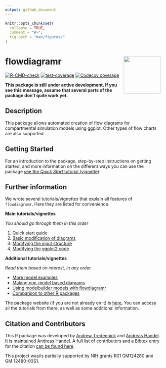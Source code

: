 ```yaml
---
output: github_document
---
```


<!-- README.md is generated from README.Rmd. Please edit that file -->

```r
knitr::opts_chunk$set(
  collapse = TRUE,
  comment = "#>",
  fig.path = "man/figures/"
)
```

# flowdiagramr <img src="man/figures/logo.png" align="right" alt="" width="120" />


<!-- badges: start -->
[![R-CMD-check](https://github.com/andreashandel/flowdiagramr/workflows/R-CMD-check/badge.svg)](https://github.com/andreashandel/flowdiagramr/actions)
[![test-coverage](https://github.com/andreashandel/flowdiagramr/workflows/test-coverage/badge.svg)](https://github.com/andreashandel/flowdiagramr/actions)
[![Codecov coverage](https://codecov.io/gh/andreashandel/flowdiagramr/branch/main/graph/badge.svg)](https://codecov.io/gh/andreashandel/flowdiagramr?branch=main)
<!-- badges: end -->

**This package is still under active development. If you see this message, assume that several parts of the package don't quite work yet.**

## Description
This package allows automated creation of flow diagrams for compartmental simulation models using ggplot. Other types of flow charts are also supported.

## Getting Started


For an introduction to the package, step-by-step instructions on getting started, and more information on the different ways you can use the package [see the _Quick Start_ tutorial (vignette)](https://andreashandel.github.io/flowdiagramr/articles/A_quickstart.html).


## Further information

We wrote several tutorials/vignettes that explain all features of `flowdiagramr`. Here they are listed for convenience.

**Main tutorials/vignettes**

*You should go through them in this order*

1. [Quick start guide](https://andreashandel.github.io/flowdiagramr/articles/A_quickstart.html)
2. [Basic modification of diagrams](https://andreashandel.github.io/flowdiagramr/articles/B_modify_diagrams_simple.html) 
3. [Modifying the input structure](https://andreashandel.github.io/flowdiagramr/articles/C_modify_input_structure.html)
4. [Modifying the ggplot2 code](https://andreashandel.github.io/flowdiagramr/articles/D_modify_ggplot_code.html)

**Additional tutorials/vignettes**

*Read them based on interest, in any order*

*  [More model examples](https://andreashandel.github.io/flowdiagramr/articles/F_non_model_diagrams.html)
*  [Making non-model based diagrams](https://andreashandel.github.io/flowdiagramr/articles/F_non_model_diagrams.html)
*  [Using modelbuilder models with flowdiagramr](https://andreashandel.github.io/flowdiagramr/articles/G_flowdiagramr_and_modelbuilder.html)
*  [Comparison to other R packages](https://andreashandel.github.io/flowdiagramr/articles/H_comparison_to_other_packages.html)
 
The package website (if you are not already on it) is [here.](https://andreashandel.github.io/flowdiagramr/) You can access all the tutorials from there, as well as some additional information.


## Citation and Contributors

This R package was developed by [Andrew Tredennick]( https://atredennick.github.io/) and [Andreas Handel](https://www.andreashandel.com/). It is maintained Andreas Handel. A full list of contributors and a Bibtex entry for the citation [can be found here](https://andreashandel.github.io/flowdiagramr/authors.html).

This project was/is partially supported by NIH grants R01 GM124280 and GM 12480-03S1. 

